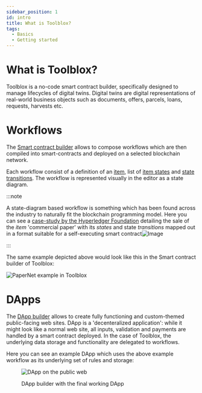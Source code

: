 ```yaml
---
sidebar_position: 1
id: intro
title: What is Toolblox?
tags:
  - Basics
  - Getting started
---
```


# What is Toolblox?

Toolblox is a no-code smart contract builder, specifically designed to manage lifecycles of digital twins. Digital twins are digital representations of real-world business objects such as documents, offers, parcels, loans, requests, harvests etc.

# Workflows

The [Smart contract builder](/docs/smart-contract-builder/introduction) allows to compose workflows which are then compiled into smart-contracts and deployed on a selected blockchain network.

Each workflow consist of a definition of an [item](smart-contract-builder/items), list of [item states](smart-contract-builder/states) and [state transitions](smart-contract-builder/transitions/transition_basics). The workflow is represented visually in the editor as a state diagram.

:::note

A state-diagram based workflow is something which has been found across the industry to naturally fit the blockchain programming model. Here you can see a [case-study by the Hyperledger Foundation](https://hyperledger-fabric.readthedocs.io/it/latest/developapps/scenario.html) detailing the sale of the *item* 'commercial paper' with its *states* and state *transitions* mapped out in a format suitable for a self-executing smart contract![Image](https://github.com/hyperledger/fabric-docs-i18n/raw/release-2.2/docs/locale/it_IT/source/developapps/develop.diagram.4.png)

:::

The same example depicted above would look like this in the Smart contract builder of Toolblox:

![PaperNet example in Toolblox](/img/screens/papernet_example.png)

# DApps

The [DApp builder](/docs/dapp_builder) allows to create fully functioning and custom-themed public-facing web sites. 
DApp is a 'decenteralized application': while it might look like a normal web site, all inputs, validation and payments are handled by a smart contract deployed. 
In the case of Toolblox, the underlying data storage and functionality are delegated to workflows. 

Here you can see an example DApp which uses the above example workflow as its underlying set of rules and storage:

<figure>

![DApp on the public web](/img/screens/dappcombo.png)

<figcaption>DApp builder with the final working DApp</figcaption>
</figure>
